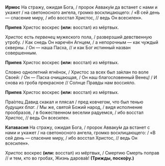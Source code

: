**Ирмос** На стражу, ожидая Бога, / пророк Авваку́м да встанет с нами и укажет / на светоносного ангела, громко восклицающего: / «В сей день — спасение миру, / ибо восстал Христос, // ведь Он всесилен».

**Припев** Христос воскрес **(или:** восстал<R>)</R> из мёртвых.

Христос есть *первенец* мужеского пола, / разверзший девственную утробу. / Как снедь Он наречён Агнцем, / а непорочным — как чуждый скверны. / Он — наша Пасха, // и как Бог истинный назван совершенным.

**Припев** Христос воскрес **(или:** восстал<R>)</R> из мёртвых.

Словно однолетний ягнёнок, / Христос за всех был за́клан по воле Своей: / Он — Пасха очищающая, / Он наш благословенный Венец! / И снова из гроба прекрасное // Солнце Правды нам воссияло.

**Припев** Христос воскрес **(или:** восстал<R>)</R> из мёртвых.

Пра́отец Давид скакал и плясал / пред ковчегом, что был тенью *будущих благ.* / Мы же, святой Божий народ, / видя исполнение прообразов, / в божественном веселии радуемся, / ибо восстал Христос, // ведь Он всесилен.

**Катавасия** На стражу, ожидая Бога, / пророк Авваку́м да встанет с нами и укажет / на светоносного ангела, громко восклицающего: / «В сей день — спасение миру, / ибо восстал Христос, // ведь Он всесилен».

Христос воскрес **(или:** восстал<R>)</R> из мёртвых, / Смертию Смерть поправ // и тем, кто во гробах, Жизнь дарова́в! **(Трижды, поско́ру.)**

